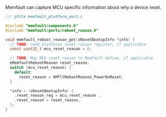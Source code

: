Memfault can capture MCU specific information about why a device reset.

```c
//! @file memfault_platform_port.c

#include "memfault/components.h"
#include "memfault/ports/reboot_reason.h"

void memfault_reboot_reason_get(sResetBootupInfo *info) {
  // TODO: read platforms reset reason register, if applicable
  const uint32_t mcu_reset_reason = 0;

  // TODO: Map MCU reset reason to Memfault define, if applicable
  eMemfaultRebootReason reset_reason;
  switch (mcu_reset_reason) {
    default:
      reset_reason = kMfltRebootReason_PowerOnReset;
  }

  *info = (sResetBootupInfo) {
    .reset_reason_reg = mcu_reset_reason ,
    .reset_reason = reset_reason,
  };
}
```
